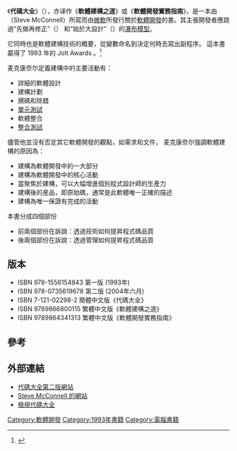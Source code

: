 {{Infobox book
| name           = Code Complete
|chinese_name    = -{zh-hant:軟體建構之道; zh-hans:代碼大全}-
| author         = {{le|麦克康奈尔|Steve McConnell}}
| country        = [[美國|美國]]
| language       = [[英語|英語]]
| subject        = [[軟體開發|軟體開發]]
|release_date      = {{plainlist|
* 1993 (1st ed.)
* 2004 (2nd ed.)}}
| pages          = 914 (2nd ed.)
| isbn           = ISBN 978-0735619678 (2nd ed.)
}}

《'''代碼大全'''》（{{lang|en|Code Complete}}），亦译作《'''軟體建構之道'''》或《'''軟體開發實務指南'''》，是一本由{{le|麦克康奈尔|Steve McConnell}}（Steve McConnell）所寫而由[[微軟|微軟]]所發行關於[[軟體開發|軟體開發]]的書。其主張開發者應跳過“先做再修正”（{{lang|en|code and fix}}） 和“始於大設計”（{{lang|en|Big Design Up Front}}）的[[瀑布模型|瀑布模型]]。

它同時也是軟體建構技術的概要，從變數命名到決定何時去寫出副程序。
這本書贏得了 1993 年的 Jolt Awards 。<ref>{{Cite web |url=http://ddj.com/joltawards/prev_bks.htm#1993 |title=Jolt winners 1993 |accessdate=2010-05-10 |archive-date=2009-05-25 |archive-url=https://web.archive.org/web/20090525043039/http://www.ddj.com/joltawards/prev_bks.htm#1993 |dead-url=no }}</ref>

麦克康奈尔定義建構中的主要活動有：
* 詳細的軟體設計
* 建構計劃
* 撰碼和除錯
* [[單元測試|單元測試]]
* 軟體整合
* [[整合測試|整合測試]]

儘管他並沒有否定其它軟體開發的觀點，如需求和文件， 麦克康奈尔強調軟體建構的原因為：
* 建構為軟體開發中的一大部分
* 建構為軟體開發中的核心活動
* 當聚焦於建構，可以大幅增進個別程式設計師的生產力
* 建構後的産品，即原始碼，通常是此軟體唯一正確的描述
* 建構為唯一保證有完成的活動

本書分成四個部份
* 前兩個部份在訴說：透過技術如何提昇程式碼品質
* 後兩個部份在訴說：透過管理如何提昇程式碼品質

==版本==
* ISBN 978-1556154843 第一版 (1993年)
* ISBN 978-0735619678 第二版 (2004年六月)
* ISBN 7-121-02298-2 簡體中文版《代碼大全》
* ISBN 9789866800115 繁體中文版《軟體建構之道》
* ISBN 9789864341313 繁體中文版《軟體開發實務指南》

==參考==
<references/>

==外部連結==
*[https://web.archive.org/web/20150626102108/http://cc2e.com/ 代碼大全第二版網站]
*[http://www.stevemcconnell.com/ Steve McConnell 的網站]{{Wayback|url=http://www.stevemcconnell.com/ |date=20050420024833 }}
*[https://web.archive.org/web/20100511200623/http://www.practicalpc.co.uk/reviews/books/codecomplete2.htm 檢視代碼大全]

{{编程语言小作品}}
[[Category:軟體開發|Category:軟體開發]]
[[Category:1993年書籍|Category:1993年書籍]]
[[Category:電腦書籍|Category:電腦書籍]]